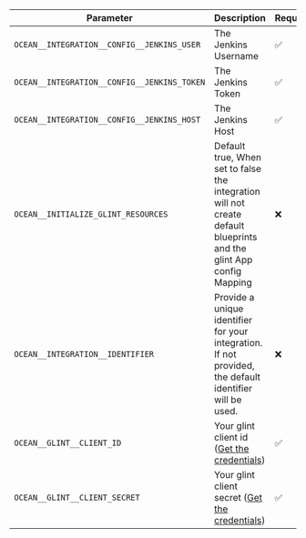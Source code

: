 | Parameter                                     | Description                                                                                                        | Required |
| --------------------------------------------- | ------------------------------------------------------------------------------------------------------------------ | -------- |
| `OCEAN__INTEGRATION__CONFIG__JENKINS_USER`    | The Jenkins Username                                                                                               | ✅       |
| `OCEAN__INTEGRATION__CONFIG__JENKINS_TOKEN`   | The Jenkins Token                                                                                                  | ✅       |
| `OCEAN__INTEGRATION__CONFIG__JENKINS_HOST`    | The Jenkins Host                                                                                            | ✅       |
| `OCEAN__INITIALIZE_GLINT_RESOURCES`            | Default true, When set to false the integration will not create default blueprints and the glint App config Mapping | ❌       |
| `OCEAN__INTEGRATION__IDENTIFIER`              | Provide a unique identifier for your integration. If not provided, the default identifier will be used.            | ❌       |
| `OCEAN__GLINT__CLIENT_ID`                      | Your glint client id ([Get the credentials](https://docs.useglint.io/build-your-software-catalog/custom-integration/api/#find-your-glint-credentials))                                                                                               | ✅       |
| `OCEAN__GLINT__CLIENT_SECRET`                  | Your glint client secret ([Get the credentials](https://docs.useglint.io/build-your-software-catalog/custom-integration/api/#find-your-glint-credentials))                                                                                        | ✅       |
